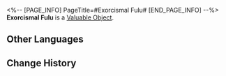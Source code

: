 <%-- [PAGE_INFO]
PageTitle=#Exorcismal Fulu#
[END_PAGE_INFO] --%>
{{Item Infobox
|id          = 121001
|image       = Item Exorcismal Fulu.png
|type        = Valuable Object
|invCategory = Valuables
|rarity      = 4
|effect      = The special talisman used by the Ten-Lords Commission to suppress heliobi. It can be used to superimpose the Light Cone "Hey, Over Here."
|description = ''"Decree of Nine Chapters, myriad spirits concealed."''
|source1     = [[Obtained via leveling your popularity level in "Ghostly Grove"]]
}}
'''Exorcismal Fulu''' is a [[Valuable Object]].

==Other Languages==
{{Other Languages
|en   = Exorcismal Fulu
|zhs  = 降灵符箓
|zht  = 降靈符籙
|ja   = 降霊符
|ko   = 강령 부적
|es   = Talismán del exorcismo
|fr   = Talisman d'exorcisme
|ru   = Талисман экзорцизма
|th   = Exorcismal Fulu
|vi   = Bùa Hàng Yêu
|de   = Austreibungstalisman
|id   = Exorcismal Fulu
|pt   = Talismã de Exorcismo
}}

==Change History==
{{Change History|1.5}}